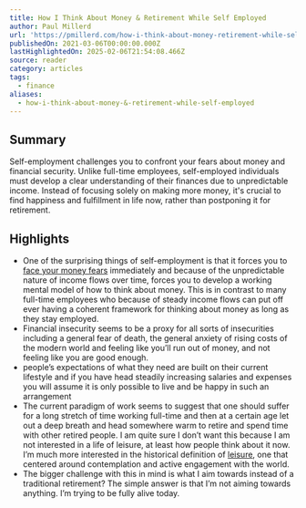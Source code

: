 ```yaml
---
title: How I Think About Money & Retirement While Self Employed
author: Paul Millerd
url: 'https://pmillerd.com/how-i-think-about-money-retirement-while-self-employment/'
publishedOn: 2021-03-06T00:00:00.000Z
lastHighlightedOn: 2025-02-06T21:54:08.466Z
source: reader
category: articles
tags:
  - finance
aliases:
  - how-i-think-about-money-&-retirement-while-self-employed
---
```

## Summary

Self-employment challenges you to confront your fears about money and financial security. Unlike full-time employees, self-employed individuals must develop a clear understanding of their finances due to unpredictable income. Instead of focusing solely on making more money, it's crucial to find happiness and fulfillment in life now, rather than postponing it for retirement.

## Highlights
- One of the surprising things of self-employment is that it forces you to [face your money fears](https://think-boundless.com/fear-setting-exercise/) immediately and because of the unpredictable nature of income flows over time, forces you to develop a working mental model of how to think about money. This is in contrast to many full-time employees who because of steady income flows can put off ever having a coherent framework for thinking about money as long as they stay employed.
- Financial insecurity seems to be a proxy for all sorts of insecurities including a general fear of death, the general anxiety of rising costs of the modern world and feeling like you’ll run out of money, and not feeling like you are good enough.
- people’s expectations of what they need are built on their current lifestyle and if you have head steadily increasing salaries and expenses you will assume it is only possible to live and be happy in such an arrangement
- The current paradigm of work seems to suggest that one should suffer for a long stretch of time working full-time and then at a certain age let out a deep breath and head somewhere warm to retire and spend time with other retired people.
  I am quite sure I don’t want this because I am not interested in a life of leisure, at least how people think about it now. I’m much more interested in the historical definition of [leisure](https://think-boundless.com/leisure/), one that centered around contemplation and active engagement with the world.
- The bigger challenge with this in mind is what I aim towards instead of a traditional retirement? The simple answer is that I’m not aiming towards anything. I’m trying to be fully alive today.
